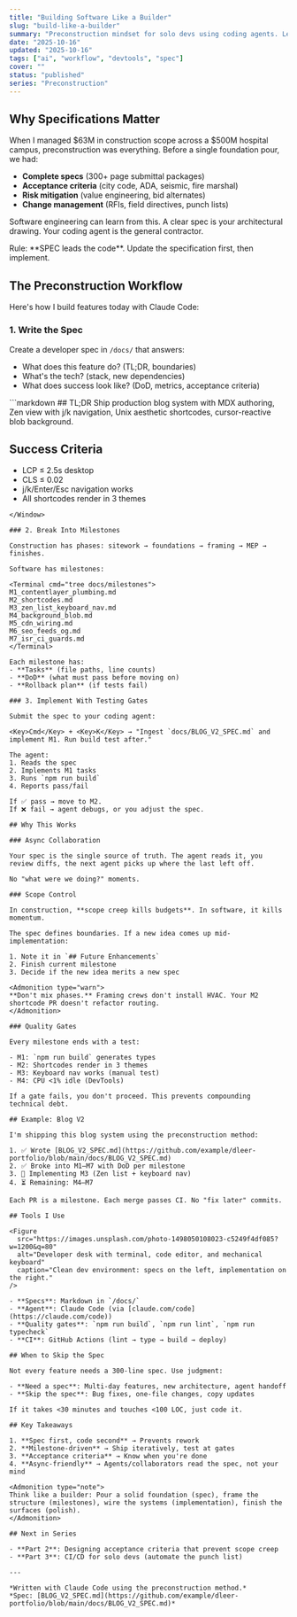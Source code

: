 ```yaml
---
title: "Building Software Like a Builder"
slug: "build-like-a-builder"
summary: "Preconstruction mindset for solo devs using coding agents. Learn to think in specifications, acceptance criteria, and systematic iteration."
date: "2025-10-16"
updated: "2025-10-16"
tags: ["ai", "workflow", "devtools", "spec"]
cover: ""
status: "published"
series: "Preconstruction"
---
```


## Why Specifications Matter

When I managed $63M in construction scope across a $500M hospital campus, preconstruction was everything. Before a single foundation pour, we had:

- **Complete specs** (300+ page submittal packages)
- **Acceptance criteria** (city code, ADA, seismic, fire marshal)
- **Risk mitigation** (value engineering, bid alternates)
- **Change management** (RFIs, field directives, punch lists)

Software engineering can learn from this. A clear spec is your architectural drawing. Your coding agent is the general contractor.

<Admonition type="tip">
Rule: **SPEC leads the code**. Update the specification first, then implement.
</Admonition>

## The Preconstruction Workflow

Here's how I build features today with Claude Code:

### 1. Write the Spec

Create a developer spec in `/docs/` that answers:

- What does this feature do? (TL;DR, boundaries)
- What's the tech? (stack, new dependencies)
- What does success look like? (DoD, metrics, acceptance criteria)

<Window title="docs/BLOG_V2_SPEC.md">
```markdown
## TL;DR
Ship production blog system with MDX authoring, Zen view with j/k navigation,
Unix aesthetic shortcodes, cursor-reactive blob background.

## Success Criteria
- LCP ≤ 2.5s desktop
- CLS ≤ 0.02
- j/k/Enter/Esc navigation works
- All shortcodes render in 3 themes
```
</Window>

### 2. Break Into Milestones

Construction has phases: sitework → foundations → framing → MEP → finishes.

Software has milestones:

<Terminal cmd="tree docs/milestones">
M1_contentlayer_plumbing.md
M2_shortcodes.md
M3_zen_list_keyboard_nav.md
M4_background_blob.md
M5_cdn_wiring.md
M6_seo_feeds_og.md
M7_isr_ci_guards.md
</Terminal>

Each milestone has:
- **Tasks** (file paths, line counts)
- **DoD** (what must pass before moving on)
- **Rollback plan** (if tests fail)

### 3. Implement With Testing Gates

Submit the spec to your coding agent:

<Key>Cmd</Key> + <Key>K</Key> → "Ingest `docs/BLOG_V2_SPEC.md` and implement M1. Run build test after."

The agent:
1. Reads the spec
2. Implements M1 tasks
3. Runs `npm run build`
4. Reports pass/fail

If ✅ pass → move to M2.
If ❌ fail → agent debugs, or you adjust the spec.

## Why This Works

### Async Collaboration

Your spec is the single source of truth. The agent reads it, you review diffs, the next agent picks up where the last left off.

No "what were we doing?" moments.

### Scope Control

In construction, **scope creep kills budgets**. In software, it kills momentum.

The spec defines boundaries. If a new idea comes up mid-implementation:

1. Note it in `## Future Enhancements`
2. Finish current milestone
3. Decide if the new idea merits a new spec

<Admonition type="warn">
**Don't mix phases.** Framing crews don't install HVAC. Your M2 shortcode PR doesn't refactor routing.
</Admonition>

### Quality Gates

Every milestone ends with a test:

- M1: `npm run build` generates types
- M2: Shortcodes render in 3 themes
- M3: Keyboard nav works (manual test)
- M4: CPU <1% idle (DevTools)

If a gate fails, you don't proceed. This prevents compounding technical debt.

## Example: Blog V2

I'm shipping this blog system using the preconstruction method:

1. ✅ Wrote [BLOG_V2_SPEC.md](https://github.com/example/dleer-portfolio/blob/main/docs/BLOG_V2_SPEC.md)
2. ✅ Broke into M1–M7 with DoD per milestone
3. 🔄 Implementing M3 (Zen list + keyboard nav)
4. ⏳ Remaining: M4–M7

Each PR is a milestone. Each merge passes CI. No "fix later" commits.

## Tools I Use

<Figure
  src="https://images.unsplash.com/photo-1498050108023-c5249f4df085?w=1200&q=80"
  alt="Developer desk with terminal, code editor, and mechanical keyboard"
  caption="Clean dev environment: specs on the left, implementation on the right."
/>

- **Specs**: Markdown in `/docs/`
- **Agent**: Claude Code (via [claude.com/code](https://claude.com/code))
- **Quality gates**: `npm run build`, `npm run lint`, `npm run typecheck`
- **CI**: GitHub Actions (lint → type → build → deploy)

## When to Skip the Spec

Not every feature needs a 300-line spec. Use judgment:

- **Need a spec**: Multi-day features, new architecture, agent handoff
- **Skip the spec**: Bug fixes, one-file changes, copy updates

If it takes <30 minutes and touches <100 LOC, just code it.

## Key Takeaways

1. **Spec first, code second** → Prevents rework
2. **Milestone-driven** → Ship iteratively, test at gates
3. **Acceptance criteria** → Know when you're done
4. **Async-friendly** → Agents/collaborators read the spec, not your mind

<Admonition type="note">
Think like a builder: Pour a solid foundation (spec), frame the structure (milestones), wire the systems (implementation), finish the surfaces (polish).
</Admonition>

## Next in Series

- **Part 2**: Designing acceptance criteria that prevent scope creep
- **Part 3**: CI/CD for solo devs (automate the punch list)

---

*Written with Claude Code using the preconstruction method.*
*Spec: [BLOG_V2_SPEC.md](https://github.com/example/dleer-portfolio/blob/main/docs/BLOG_V2_SPEC.md)*
